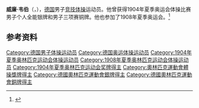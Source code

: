 {{NoteTA|G1=Sports}}
{{Otheruses|other=名为威廉·韦伯的其他人物|威廉·韦伯}}

'''威廉·韦伯'''（{{lang-de|Wilhelm Weber}}，{{bd|1880年||1963年|4月28日}}），[[德国|德国]]男子[[竞技体操|竞技体操]]运动员。他曾获得1904年夏季奥运会体操比赛男子个人全能银牌和男子三项赛铜牌。他也参加了1908年夏季奥运会。<ref>{{Cite web|title=Wilhelm WEBER|url=https://www.olympic.org/wilhelm-weber|accessdate=2021-03-27|work=International Olympic Committee|archive-date=2021-01-09|archive-url=https://web.archive.org/web/20210109140142/https://www.olympic.org/wilhelm-weber|dead-url=no}}</ref>

== 参考资料 ==
{{reflist}}

{{Authority control}}
{{DEFAULTSORT:Weber, Wilhelm}}
[[Category:德国男子体操运动员|Category:德国男子体操运动员]]
[[Category:德国奥运体操运动员|Category:德国奥运体操运动员]]
[[Category:1904年夏季奥林匹克运动会体操运动员|Category:1904年夏季奥林匹克运动会体操运动员]]
[[Category:1908年夏季奥林匹克运动会体操运动员|Category:1908年夏季奥林匹克运动会体操运动员]]
[[Category:1904年夏季奥林匹克运动会奖牌得主|Category:1904年夏季奥林匹克运动会奖牌得主]]
[[Category:奧林匹克運動會體操獎牌得主|Category:奧林匹克運動會體操獎牌得主]]
[[Category:德國奧林匹克運動會銀牌得主|Category:德國奧林匹克運動會銀牌得主]]
[[Category:德國奧林匹克運動會銅牌得主|Category:德國奧林匹克運動會銅牌得主]]